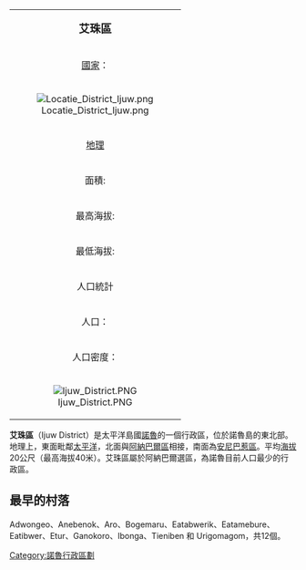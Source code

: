 {| class="infobox bordered" align=right cellpadding=4 cellspacing=0 width=275 style="clear:right; margin: 0 0 1em 1em; background: #f9f9f9;  font-size: 95%;"
|-
|colspan=2 align=center bgcolor="#BFDFFF"|<big>'''艾珠區'''</big>
|-
|[[國家|國家]]：|| -{H|諾魯=>zh-cn:瑙鲁;諾魯=>zh-hk:瑙魯;諾魯=>zh-mo:瑙魯;諾魯=>zh-sg:瑙鲁;諾魯=>zh-my:瑙鲁;}-[[諾魯|諾魯]]
|-
! colspan="3" | [[File:Locatie_District_Ijuw.png|center]]
|-
!colspan=2 align=center bgcolor="#BFDFFF"|[[地理|地理]]
|-
|面積:||1,12 km² 
|-
|最高海拔:||40 m
|-
|最低海拔:||0 m
|-
!colspan=2 align=center bgcolor="#BFDFFF"|人口統計
|-
|人口：||180人（2013年）<ref>{{Cite web|title=Ijuw District, Nauru|url=https://www.mindat.org/feature-2110432.html}}</ref>
|-
|人口密度：||160.7人
|-
! colspan="3" |[[File:Ijuw_District.PNG|center]]
|}

'''艾珠區'''（Ijuw District）是太平洋島國[[諾魯|諾魯]]的一個行政區，位於諾魯島的東北部。地理上，東面毗鄰[[太平洋|太平洋]]，北面與[[阿納巴爾區_(諾魯)|阿納巴爾區]]相接，南面為[[安尼巴惹區|安尼巴惹區]]。平均[[海拔|海拔]]20公尺（最高海拔40米）。艾珠區屬於阿納巴爾選區，為諾魯目前人口最少的行政區。

== 最早的村落 ==
Adwongeo、Anebenok、Aro、Bogemaru、Eatabwerik、Eatamebure、Eatibwer、Etur、Ganokoro、Ibonga、Tieniben 和 Urigomagom，共12個。



{{Oceania-geo-stub}}
{{coord|0|33|S|166|55|E|type:city_region:NR|display=title}}

{{DEFAULTSORT:Yaren}}
[[Category:諾魯行政區劃|Category:諾魯行政區劃]]